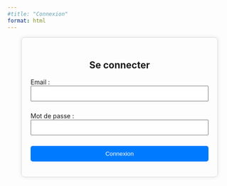 ```yaml
---
#title: "Connexion"
format: html
---
```


<div style="max-width: 400px; margin: auto; padding: 20px; border: 1px solid #ddd; border-radius: 8px; box-shadow: 0px 0px 10px rgba(0, 0, 0, 0.1);">
  <h2 style="text-align: center;">Se connecter</h2>
  
  <form id="login-form">
    <label for="email">Email :</label>
    <input type="email" id="email" name="email" required style="width: 100%; padding: 8px; margin-bottom: 10px;">

    <label for="password">Mot de passe :</label>
    <input type="password" id="password" name="password" required style="width: 100%; padding: 8px; margin-bottom: 10px;">

    <button type="submit" style="width: 100%; padding: 10px; background-color: #007BFF; color: white; border: none; border-radius: 5px; cursor: pointer;">
      Connexion
    </button>
  </form>

  <p id="error-message" style="color: red; text-align: center; display: none;">Email ou mot de passe incorrect.</p>
</div>

<script>
  document.getElementById("login-form").addEventListener("submit", function(event) {
    event.preventDefault();
    
    var email = document.getElementById("email").value;
    var password = document.getElementById("password").value;

    // Vérification simple (remplace ceci par un vrai système backend)
    if (email === "test@example.com" && password === "password123") {
      alert("Connexion réussie !");
      window.location.href = "index.html";  // Redirige vers la page d'accueil
    } else {
      document.getElementById("error-message").style.display = "block";
    }
  });
</script>

